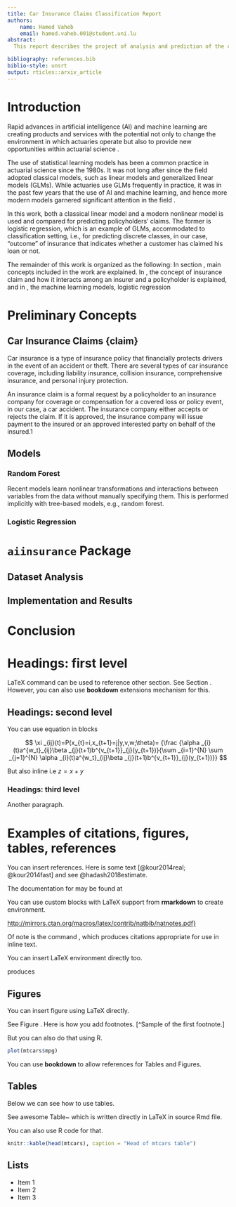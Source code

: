 ```yaml
---
title: Car Insurance Claims Classification Report
authors:
    name: Hamed Vaheb
    email: hamed.vaheb.001@student.uni.lu
abstract: 
  This report describes the project of analysis and prediction of the car insurance claims dataset. The dataset includes historical data of the policyholders, among which the variable of interest is the outcome of insurance, indicating whether a customer has claimed his   or not. The `aiinsurance` R package \cite{package} is developed to make this work reproducible, accessible, and equipped with advanced features, e.g., a pipeline that performs the main steps of this work with a single command, and an interactive app to display the performance of the models. Using package's functions, two machine learning models, i.e., logistic regression and random forest are implemented to predict the outcomes based on solely the historical data. The results indicate promising prediction power with various evaluation metrics (e.g., accuracy, precision, recall, etc.) of over 80 percent. In addition to prediction, informative insights from the dataset and models have been drawn, e.g., by dint of the random forest model, the variables of the dataset that perform effective role in the prediction become evident.

bibliography: references.bib
biblio-style: unsrt
output: rticles::arxiv_article
---
```


# Introduction

Rapid advances in artificial intelligence (AI) and machine learning are creating products and services with
the potential not only to change the environment in which actuaries operate but also to provide new opportunities within actuarial science \cite{aiinins}.

The use of statistical learning models has been a common practice in actuarial science since the 1980s. 
It was not long after since the field adopted classical models, such as linear models and generalized linear models (GLMs).
While actuaries use GLMs frequently in practice, it was in the past few years that the use of AI and machine learning, and hence more modern models garnered significant attention in the field \cite{rev1}.

In this work, both a classical linear model and a modern nonlinear model is used and compared for predicting policyholders' claims. The former is logistic regression, which is an example of GLMs, accommodated to classification setting, i.e., for predicting discrete classes, in our case, "outcome" of insurance that indicates whether a customer has claimed his loan or not.

The remainder of this work is organized as the following:
In section \ref{concepts}, main concepts included in the work are explained. In \ref{claim}, the concept of insurance claim and how it interacts among an insurer and a policyholder is explained, and in \ref{models}, the machine learning models, logistic regression \ref{}
\cite{package}




# Preliminary Concepts \label{concepts}




## Car Insurance Claims {claim}\

Car insurance is a type of insurance policy that financially protects drivers in the event of an accident or theft. There are several types of car insurance coverage, including liability insurance, collision insurance, comprehensive insurance, and personal injury protection. 

An insurance claim is a formal request by a policyholder to an insurance company for coverage or compensation for a covered loss or policy event, in our case, a car accident. The insurance company either accepts or rejects the claim. If it is approved, the insurance company will issue payment to the insured or an approved interested party on behalf of the insured.1



## Models

### Random Forest


Recent models learn nonlinear transformations and interactions between variables from the data without manually specifying them. This is performed implicitly with tree-based models, e.g., random forest.


### Logistic Regression




# `aiinsurance` Package



## Dataset Analysis







## Implementation and Results






# Conclusion

\newpage


# Headings: first level
\label{sec:headings}


LaTeX command can be used to reference other section. See Section \ref{sec:headings}.
However, you can also use **bookdown** extensions mechanism for this.

## Headings: second level

You can use equation in blocks

$$
\xi _{ij}(t)=P(x_{t}=i,x_{t+1}=j|y,v,w;\theta)= {\frac {\alpha _{i}(t)a^{w_t}_{ij}\beta _{j}(t+1)b^{v_{t+1}}_{j}(y_{t+1})}{\sum _{i=1}^{N} \sum _{j=1}^{N} \alpha _{i}(t)a^{w_t}_{ij}\beta _{j}(t+1)b^{v_{t+1}}_{j}(y_{t+1})}}
$$

But also inline i.e $z=x+y$

### Headings: third level

Another paragraph. 


# Examples of citations, figures, tables, references
\label{sec:others}

You can insert references. Here is some text [@kour2014real; @kour2014fast] and see @hadash2018estimate.

The documentation for \verb+natbib+ may be found at

You can use custom blocks with LaTeX support from **rmarkdown** to create environment.

::: {.center latex=true}
  <http://mirrors.ctan.org/macros/latex/contrib/natbib/natnotes.pdf}>
:::

Of note is the command \verb+\citet+, which produces citations
appropriate for use in inline text.  

You can insert LaTeX environment directly too.

\begin{verbatim}
   \citet{hasselmo} investigated\dots
\end{verbatim}

produces

\begin{quote}
  Hasselmo, et al.\ (1995) investigated\dots
\end{quote}

\begin{center}
  \url{https://www.ctan.org/pkg/booktabs}
\end{center}


## Figures

You can insert figure using LaTeX directly. 

See Figure \ref{fig:fig1}. Here is how you add footnotes. [^Sample of the first footnote.]

\begin{figure}
  \centering
  \fbox{\rule[-.5cm]{4cm}{4cm} \rule[-.5cm]{4cm}{0cm}}
  \caption{Sample figure caption.}
  \label{fig:fig1}
\end{figure}

But you can also do that using R.

```r
plot(mtcars$mpg)
```

You can use **bookdown** to allow references for Tables and Figures.


## Tables

Below we can see how to use tables. 

See awesome Table~\ref{tab:table} which is written directly in LaTeX in source Rmd file.

\begin{table}
 \caption{Sample table title}
  \centering
  \begin{tabular}{lll}
    \toprule
    \multicolumn{2}{c}{Part}                   \\
    \cmidrule(r){1-2}
    Name     & Description     & Size ($\mu$m) \\
    \midrule
    Dendrite & Input terminal  & $\sim$100     \\
    Axon     & Output terminal & $\sim$10      \\
    Soma     & Cell body       & up to $10^6$  \\
    \bottomrule
  \end{tabular}
  \label{tab:table}
\end{table}

You can also use R code for that.

```r
knitr::kable(head(mtcars), caption = "Head of mtcars table")
```


## Lists

- Item 1
- Item 2 
- Item 3
